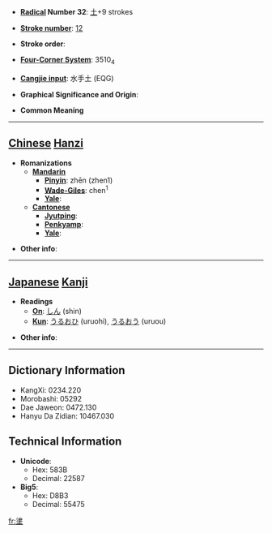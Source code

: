 * '''[[Wiktionary:Chinese radical index| Radical]] Number 32''': [[Wiktionary:Chinese radical index 土|土]]+9 strokes

* '''[[Wiktionary:Chinese total strokes index|Stroke number]]''': [[Wiktionary:Chinese total strokes index 12|12]]

* '''Stroke order''': 

* '''[[Wiktionary:Chinese four corner index|Four-Corner System]]''': 3510<sub>4</sub>

* '''[[Wiktionary:Chinese Cangjie index|Cangjie input]]''': 水手土 (EQG)

* '''Graphical Significance and Origin''': 

* '''Common Meaning'''

----

== [[Chinese]] [[Hanzi]] ==

* '''Romanizations'''
** '''[[Mandarin]]'''
*** '''[[Pinyin]]''': zhēn (zhen1)
*** '''[[Wade-Giles]]''': chen<sup>1</sup>
*** '''[[Yale]]''': 
** '''[[Cantonese]]'''
*** '''[[Jyutping]]''':
*** '''[[Penkyamp]]''': 
*** '''[[Yale]]''': 

* '''Other info''': 

----

== [[Japanese]] [[Kanji]] ==

* '''Readings'''
** '''[[On]]''': [[しん]] (shin)
** '''[[Kun]]''': [[うるおひ]] (uruohi), [[うるおう]] (uruou)

* '''Other info''':  

----

== Dictionary Information ==

* KangXi: 0234.220
* Morobashi: 05292
* Dae Jaweon: 0472.130
* Hanyu Da Zidian: 10467.030

== Technical Information ==

* '''Unicode''':
** Hex: 583B
** Decimal: 22587
* '''Big5''':
** Hex: D8B3
** Decimal: 55475

[[fr:堻]]
